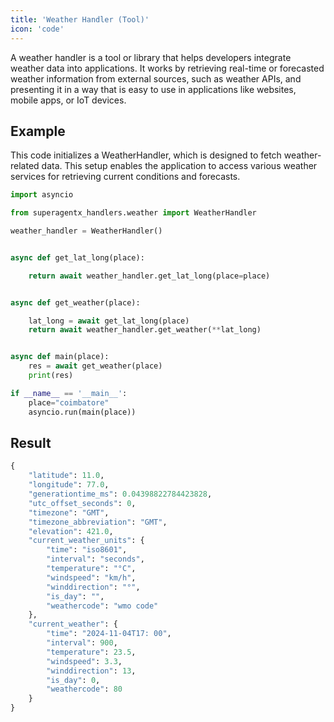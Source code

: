 ```yaml
---
title: 'Weather Handler (Tool)'
icon: 'code'
---
```


A weather handler is a tool or library that helps developers integrate weather data into applications.
It works by retrieving real-time or forecasted weather information from external sources, such as weather
APIs, and presenting it in a way that is easy to use in applications like websites, mobile apps, or IoT devices.

## Example
This code initializes a WeatherHandler, which is designed to fetch weather-related data. This setup enables the
application to access various weather services for retrieving current conditions and forecasts.

```python weather_handler.py
import asyncio

from superagentx_handlers.weather import WeatherHandler

weather_handler = WeatherHandler()


async def get_lat_long(place):

    return await weather_handler.get_lat_long(place=place)


async def get_weather(place):

    lat_long = await get_lat_long(place)
    return await weather_handler.get_weather(**lat_long)


async def main(place):
    res = await get_weather(place)
    print(res)

if __name__ == '__main__':
    place="coimbatore"
    asyncio.run(main(place))
```

## Result
```python weather
{
    "latitude": 11.0,
    "longitude": 77.0,
    "generationtime_ms": 0.04398822784423828,
    "utc_offset_seconds": 0,
    "timezone": "GMT",
    "timezone_abbreviation": "GMT",
    "elevation": 421.0,
    "current_weather_units": {
        "time": "iso8601",
        "interval": "seconds",
        "temperature": "°C",
        "windspeed": "km/h",
        "winddirection": "°",
        "is_day": "",
        "weathercode": "wmo code"
    },
    "current_weather": {
        "time": "2024-11-04T17: 00",
        "interval": 900,
        "temperature": 23.5,
        "windspeed": 3.3,
        "winddirection": 13,
        "is_day": 0,
        "weathercode": 80
    }
}

```